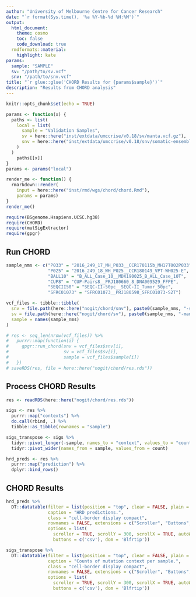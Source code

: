 ```yaml
---
author: "University of Melbourne Centre for Cancer Research"
date: "`r format(Sys.time(), '%a %Y-%b-%d %H:%M')`"
output:
  html_document:
    theme: cosmo
    toc: false
    code_download: true
  rmdformats::material:
    highlight: kate
params:
  sample: "SAMPLE"
  sv: "/path/to/sv.vcf"
  snv: "/path/to/snv.vcf"
title: "`r glue::glue('CHORD Results for {params$sample}')`"
description: "Results from CHORD analysis"
---
```


```r
knitr::opts_chunk$set(echo = TRUE)
```

```r
params <- function(x) {
  paths <- list(
    local = list(
      sample = "Validation Samples",
      sv = here::here("inst/extdata/umccrise/v0.18/sv/manta.vcf.gz"),
      snv = here::here("inst/extdata/umccrise/v0.18/snv/somatic-ensemble-PASS.vcf.gz")
    )
  )
    paths[[x]]
}
params <- params("local")

render_me <- function() {
  rmarkdown::render(
    input = here::here("inst/rmd/wgs/chord/chord.Rmd"),
    params = params)
}
render_me()
```

```r
require(BSgenome.Hsapiens.UCSC.hg38)
require(CHORD)
require(mutSigExtractor)
require(gpgr)
```

## Run CHORD

```r
sample_nms <- c("P033" = "2016_249_17_MH_P033__CCR170115b_MH17T002P033",
                "P025" = "2016_249_18_WH_P025__CCR180149_VPT-WH025-E",
                "BALL10" = "B_ALL_Case_10__MDX190025_B_ALL_Case_10T",
                "CUP8" = "CUP-Pairs8__PRJ180660_8_DNA009529_FFPE",
                "SEQCII50" = "SEQC-II-50pc__SEQC-II_Tumor_50pc",
                "SFRC01073" = "SFRC01073__PRJ180598_SFRC01073-S2T")

vcf_files <- tibble::tibble(
  snv = file.path(here::here("nogit/chord/snv"), paste0(sample_nms, "-somatic-ensemble-PASS.vcf.gz")),
  sv = file.path(here::here("nogit/chord/sv"), paste0(sample_nms, "-manta.vcf.gz")),
  sample = names(sample_nms)
)

# res <- seq_len(nrow(vcf_files)) %>%
#   purrr::map(function(i) {
#     gpgr::run_chord(snv = vcf_files$snv[i],
#                     sv = vcf_files$sv[i],
#                     sample = vcf_files$sample[i])
#   })
# saveRDS(res, file = here::here("nogit/chord/res.rds"))
```

## Process CHORD Results
```r
res <- readRDS(here::here("nogit/chord/res.rds"))

sigs <- res %>%
  purrr::map("contexts") %>%
  do.call(rbind, .) %>%
  tibble::as_tibble(rownames = "sample")

sigs_transpose <- sigs %>%
  tidyr::pivot_longer(-sample, names_to = "context", values_to = "count") %>%
  tidyr::pivot_wider(names_from = sample, values_from = count)

hrd_preds <- res %>%
  purrr::map("prediction") %>%
  dplyr::bind_rows()
```

## CHORD Results
```r
hrd_preds %>%
  DT::datatable(filter = list(position = "top", clear = FALSE, plain = TRUE),
                caption = "HRD predictions.",
                class = "cell-border display compact",
                rownames = FALSE, extensions = c("Scroller", "Buttons", "KeyTable"),
                options = list(
                  scroller = TRUE, scrollY = 300, scrollX = TRUE, autoWidth = FALSE, keys = TRUE,
                  buttons = c('csv'), dom = 'Blfrtip'))

sigs_transpose %>%
  DT::datatable(filter = list(position = "top", clear = FALSE, plain = TRUE),
                caption = "Counts of mutation context per sample.",
                class = "cell-border display compact",
                rownames = FALSE, extensions = c("Scroller", "Buttons", "KeyTable"),
                options = list(
                  scroller = TRUE, scrollY = 300, scrollX = TRUE, autoWidth = FALSE, keys = TRUE,
                  buttons = c('csv'), dom = 'Blfrtip'))
```

